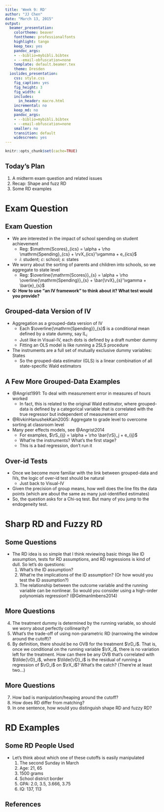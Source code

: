 ```yaml
---
title: 'Week 9: RD'
author: "JJ Chen"
date: "March 13, 2015"
output:
  beamer_presentation:
    colortheme: beaver
    fonttheme: professionalfonts
    highlight: tango
    keep_tex: yes
    pandoc_args:
    - --biblio=mybibli.bibtex
    - --email-obfuscation=none
    template: default.beamer.tex
    theme: Dresden
  ioslides_presentation:
    css: style.css
    fig_caption: yes
    fig_height: 3
    fig_width: 4
    includes:
      in_header: macro.html
    incremental: no
    keep_md: no
    pandoc_args:
    - --biblio=mybibli.bibtex
    - --email-obfuscation=none
    smaller: no
    transition: default
    widescreen: yes
---
```


```r
knitr::opts_chunk$set(cache=TRUE)
```

## Today's Plan

1. A midterm exam question and related issues
2. Recap: Shape and fuzz RD
3. Some RD examples

# Exam Question
##  Exam Question

- We are interested in the impact of school spending on student achievement
    - Reg: $\mathrm{Scores}_{ics} = \alpha + \rho \mathrm{Spending}_{cs} + \rvX_{ics}'\vgamma + e_{ics}$
    - $i$: student; $c$: school; $s$: states
- We worry about the sorting of parents and children into schools, so we aggregate to state level
    - Reg: $\overline{\mathrm{Scores}}_{s} = \alpha + \rho \overline{\mathrm{Spending}}_{s} + \bar{\rvX}_{s}'\vgamma + \bar{e}_{s}$
- __Q: How to use "an IV framework" to think about it? What test would you provide? __

## Grouped-data Version of IV

- Aggregation as a grouped-data version of IV
    - Each $\overline{\mathrm{Spending}}_{s}$ is a conditional mean defined by a state dummy, say $\mathrm{IL}_i$
    - Just like in Visual-IV, each dots is defined by a draft number dummy
    - Fitting an OLS model is like running a 2SLS procedure
- The instruments are a full set of mutually exclusive dummy variables: States
    - So the grouped-data estimator (GLS) is a linear combination of all state-specific Wald estimators
    
## A Few More Grouped-Data Examples

- @Angrist1991: To deal with measurement error in measures of hours worked 
    - In fact, this is related to the original Wald estimator, where grouped-data is defined by a categorical variable that is correlated with the true regressor but independent of measurement error
- @RivkinHanushekKain2005: Aggregate to grade level to overcome sorting at classroom level
- Many peer effects models, see @Angrist2014
    - For examples, $\rS_{ij} = \alpha + \rho \bar{\rS}_j + e_{ij}$
    - What're the instruments? What's the first stage?
    - This is a bad regression, don't run it

## Over-id Tests
- Once we become more familiar with the link between grouped-data and IVs, the logic of over-id test should be natural
    - Just back to Visual-IV
- Given the precision of group means, how well does the line fits the data points (which are about the same as many just-identified estimates)
- So, the question asks for a Chi-sq test. But many of you jump to the endogeneity test.

# Sharp RD and Fuzzy RD
## Some Questions
- The RD idea is so simple that I think reviewing basic things like ID assumption, tests for RD assumptions, and RD regressions is kind of dull. So let's do questions:
    1. What's the ID assumption?
    2. What're the implications of the ID assumption? (Or how would you test the ID assumption?)
    3. The relationship between the outcome variable and the running variable can be nonlinear. So would you consider using a high-order polynomials regression? (@GelmanImbens2014)
    
## More Questions
4. The treatment dummy is determined by the running variable, so should we worry about perfectly collinearity?
5. What's the trade-off of using non-parametric RD (narrowing the window around the cutoff)?
6. By definition, there should be no OVB for the treatment $\rD_i$. That is, once we conditional on the running variable $\rX_i$, there is no variation left for the treatment. How can there be any OVB that's correlated with $\tilde{\rD}_i$, where $\tilde{\rD}_i$ is the residual of running a regression of $\rD_i$ on $\rX_i$? What's the catch? (There're at least two...)
    
## More Questions
7. How bad is manipulation/heaping around the cutoff?
8. How does RD differ from matching?
9. In one sentence, how would you distinguish shape RD and fuzzy RD?


# RD Examples
## Some RD People Used 
- Let's think about which one of these cutoffs is easily manipulated
    1. The second Sunday in March
    2. Age: 21, 65
    3. 1500 grams
    4. School district border
    5. GPA: 2.0, 3.5, 3.666, 3.75
    6. IQ: 137, 113

## References {.allowframebreaks}